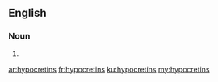 ==English==

===Noun===
{{head|en}}

# {{plural of|hypocretin}}

[[ar:hypocretins]]
[[fr:hypocretins]]
[[ku:hypocretins]]
[[my:hypocretins]]